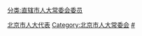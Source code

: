 [[Category:北京市人大代表|]]
[[分类:直辖市人大常委会委员|分类:直辖市人大常委会委员]]
[[Category:北京市人大常委会|Category:北京市人大常委会]]
[[Category:北京市各级人大常委会委员|#]]